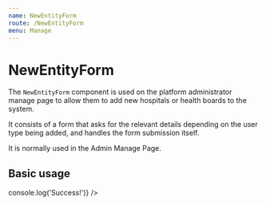 ```yaml
---
name: NewEntityForm
route: /NewEntityForm
menu: Manage
---
```



# NewEntityForm

The `NewEntityForm` component is used on the platform administrator manage page to allow them to add new hospitals or health boards to the system.

It consists of a form that asks for the relevant details depending on the user type being added, and handles the form submission itself.

<Props of={NewEntityForm} />

It is normally used in the Admin Manage Page.

## Basic usage

<Playground>
  <NewEntityForm
    healthBoard
    onError={console.error}
    onSuccess={() => console.log('Success!')}
  />
</Playground>
